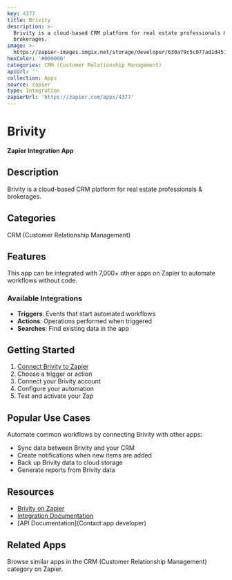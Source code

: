 ```yaml
---
key: 4377
title: Brivity
description: >-
  Brivity is a cloud-based CRM platform for real estate professionals &
  brokerages.
image: >-
  https://zapier-images.imgix.net/storage/developer/630a79c5c077ad1d4577aaac067c043e_3.png?auto=format%2Ccompress&ixlib=python-3.0.0&q=50
hexColor: '#000000'
categories: CRM (Customer Relationship Management)
apiUrl: ''
collection: Apps
source: zapier
type: Integration
zapierUrl: 'https://zapier.com/apps/4377'
---
```

# Brivity

**Zapier Integration App**

## Description

Brivity is a cloud-based CRM platform for real estate professionals & brokerages.

## Categories

CRM (Customer Relationship Management)

## Features

This app can be integrated with 7,000+ other apps on Zapier to automate workflows without code.

### Available Integrations

- **Triggers**: Events that start automated workflows
- **Actions**: Operations performed when triggered
- **Searches**: Find existing data in the app

## Getting Started

1. [Connect Brivity to Zapier](https://zapier.com/apps/4377)
2. Choose a trigger or action
3. Connect your Brivity account
4. Configure your automation
5. Test and activate your Zap

## Popular Use Cases

Automate common workflows by connecting Brivity with other apps:

- Sync data between Brivity and your CRM
- Create notifications when new items are added
- Back up Brivity data to cloud storage
- Generate reports from Brivity data

## Resources

- [Brivity on Zapier](https://zapier.com/apps/4377)
- [Integration Documentation](https://zapier.com/apps/4377/integrations)
- [API Documentation](Contact app developer)

## Related Apps

Browse similar apps in the CRM (Customer Relationship Management) category on Zapier.
